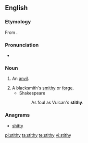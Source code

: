 ==English==

===Etymology===
From {{etyl|non}} {{term|steði|lang=non}}.

===Pronunciation===
* {{IPA|/ˈstɪðɪ/}}

===Noun===
{{en-noun|stithies}}

# An [[anvil]].
#: {{rfquotek|Sir Walter Scott}}
# A blacksmith's [[smithy]] or [[forge]].
#* Shakespeare
#*: As foul as Vulcan's '''stithy'''.

===Anagrams===
* [[shitty#English|shitty]]

[[pl:stithy]]
[[ta:stithy]]
[[te:stithy]]
[[vi:stithy]]